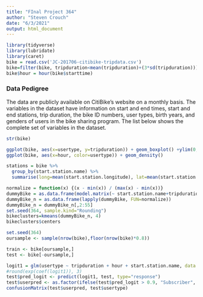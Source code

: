 ```yaml
---
title: "FInal Project 364"
author: "Steven Crouch"
date: "6/3/2021"
output: html_document
---
```


```r
library(tidyverse)
library(lubridate)
library(caret)
bike = read.csv('JC-201706-citibike-tripdata.csv')
bike=filter(bike, tripduration<mean(tripduration)+(3*sd(tripduration)))
bike$hour = hour(bike$starttime)
```

### Data Pedigree
The data are publicly available on CitiBike's website on a monthly basis. The variables in the dataset have information on start and end times, start and end stations, trip duration, the bike ID numbers, user types, birth years, and genders of users in the bike sharing program. The list below shows the complete set of variables in the dataset.
```r
str(bike)
```

```r
ggplot(bike, aes(x=usertype, y=tripduration)) + geom_boxplot() +ylim(0,3000)
ggplot(bike, aes(x=hour, color=usertype)) + geom_density()
```

```r
stations = bike %>% 
  group_by(start.station.name) %>%
  summarise(long=mean(start.station.longitude), lat=mean(start.station.latitude))
```


```r
normalize = function(x) {(x - min(x)) / (max(x) - min(x))}
dummyBike = as.data.frame(model.matrix(~ start.station.name+tripduration+hour+usertype+gender, data = bike))
dummyBike_n = as.data.frame(lapply(dummyBike, FUN=normalize))
dummyBike_n = dummyBike_n[,2:55]
set.seed(364, sample.kind="Rounding") 
bikeclusters=kmeans(dummyBike_n, 4)
bikeclusters$centers
```



```r
set.seed(364)
oursample <- sample(nrow(bike),floor(nrow(bike)*0.8))

train <- bike[oursample,] 
test <- bike[-oursample,]
```

```r
logit1 = glm(usertype ~ tripduration + hour + start.station.name, data = train, family = "binomial")
#round(exp(coef(logit1)), 3)
test$pred_logit <- predict(logit1, test, type="response")
test$userpred <- as.factor(ifelse(test$pred_logit > 0.9, "Subscriber", "Customer"))
confusionMatrix(test$userpred, test$usertype)
```

